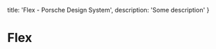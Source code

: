 
  title: 'Flex - Porsche Design System',
  description: 'Some description'
}

# Flex <ComponentStatus tagName="p-flex"></ComponentStatus>